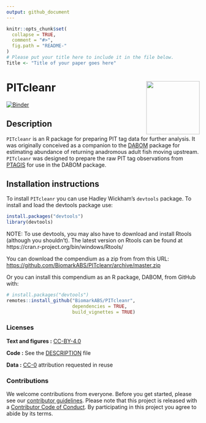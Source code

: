 ```yaml
---
output: github_document
---
```


<!-- README.md is generated from README.Rmd. Please edit that file -->

```r
knitr::opts_chunk$set(
  collapse = TRUE,
  comment = "#>",
  fig.path = "README-"
)
# Please put your title here to include it in the file below.
Title <- "Title of your paper goes here"
```

# PITcleanr <a href='https://github.com/BiomarkABS/PITcleanr'><img src='man/figures/logo.png' align="right" height="139" /></a>

<!-- badges: start -->
[![Binder](https://mybinder.org/badge_logo.svg)](https://mybinder.org/v2/gh/BiomarkABS/PITcleanr/master?urlpath=rstudio)
<!-- badges: end -->

## Description

`PITcleanr` is an R package for preparing PIT tag data for further analysis. It was originally conceived as a companion to the [DABOM](https://github.com/BiomarkABS/DABOM) package for estimating abundance of returning anadromous adult fish moving upstream. `PITcleanr` was designed to prepare the raw PIT tag observations from [PTAGIS](http://www.ptagis.org) for use in the DABOM package.

## Installation instructions

To install `PITcleanr` you can use Hadley Wickham's `devtools` package. To install and load the devtools package use:

```r
install.packages("devtools")
library(devtools)
```

NOTE: To use devtools, you may also have to download and install Rtools (although you shouldn't). The latest version on Rtools can be found at https://cran.r-project.org/bin/windows/Rtools/
  
You can download the compendium as a zip from from this URL: <https://github.com/BiomarkABS/PITcleanr/archive/master.zip>

Or you can install this compendium as an R package, DABOM, from GitHub with:

```r
# install.packages("devtools")
remotes::install_github("BiomarkABS/PITcleanr", 
                        dependencies = TRUE,
                        build_vignettes = TRUE)
```

### Licenses

**Text and figures :**  [CC-BY-4.0](http://creativecommons.org/licenses/by/4.0/)

**Code :** See the [DESCRIPTION](DESCRIPTION) file

**Data :** [CC-0](http://creativecommons.org/publicdomain/zero/1.0/) attribution requested in reuse

### Contributions

We welcome contributions from everyone. Before you get started, please see our [contributor guidelines](CONTRIBUTING.md). Please note that this project is released with a [Contributor Code of Conduct](CONDUCT.md). By participating in this project you agree to abide by its terms.

